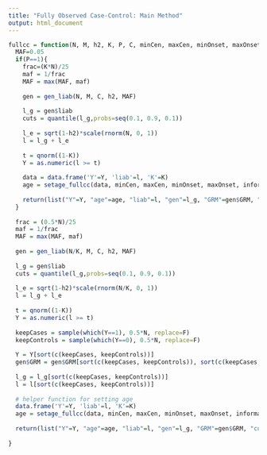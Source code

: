 ```yaml
---
title: "Fully Observed Case-Control: Main Method"
output: html_document
---
```


```r
fullcc = function(N, M, h2, K, P, C, minCen, maxCen, minOnset, maxOnset, informative){
  MAF=0.05
  if(P==1){
    frac=(K*N)/25
    maf = 1/frac
    MAF = max(MAF, maf)
    
    gen = gen_liab(N, M, C, h2, MAF)
  
    l_g = gen$liab
    cuts = quantile(l_g,probs=seq(0.1, 0.9, 0.1))
    
    l_e = sqrt(1-h2)*scale(rnorm(N, 0, 1))
    l = l_g + l_e
    
    t = qnorm((1-K))
    Y = as.numeric(l >= t)
    
    data = data.frame('Y'=Y, 'liab'=l, 'K'=K)
    age = setage_fullcc(data, minCen, maxCen, minOnset, maxOnset, informative)
    
    return(list("Y"=Y, "age"=age, "liab"=l, "gen"=l_g, "GRM"=gen$GRM, "cuts"=cuts))
  } 
  
  frac = (0.5*N)/25
  maf = 1/frac
  MAF = max(MAF, maf)
    
  gen = gen_liab(N/K, M, C, h2, MAF)
  
  l_g = gen$liab
  cuts = quantile(l_g,probs=seq(0.1, 0.9, 0.1))
  
  l_e = sqrt(1-h2)*scale(rnorm(N/K, 0, 1))
  l = l_g + l_e
  
  t = qnorm((1-K))
  Y = as.numeric(l >= t)
    
  keepCases = sample(which(Y==1), 0.5*N, replace=F)
  keepControls = sample(which(Y==0), 0.5*N, replace=F)
  
  Y = Y[sort(c(keepCases, keepControls))]
  gen$GRM = gen$GRM[sort(c(keepCases, keepControls)), sort(c(keepCases, keepControls))]
  
  l_g = l_g[sort(c(keepCases, keepControls))]
  l = l[sort(c(keepCases, keepControls))]
  
  # helper function for setting age
  data.frame('Y'=Y, 'liab'=l, 'K'=K)
  age = setage_fullcc(data, minCen, maxCen, minOnset, maxOnset, informative)
  
  return(list("Y"=Y, "age"=age, "liab"=l, "gen"=l_g, "GRM"=gen$GRM, "cuts"=cuts))
  
}
```
